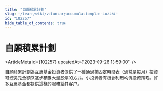 ```yaml
---
title: "自願積累計劃"
slug: "/learn/wiki/voluntaryaccumulationplan-102257"
id: "102257"
hide_table_of_contents: true
---
```



# 自願積累計劃

<ArticleMeta id={102257} updatedAt={'2023-09-26 13:59:00'} />
<div className='border-solid border-b border-t-0 my-4 border-[var(--ifm-color-gray-300)]' />

自願積累計劃為互惠基金投資者提供了一種通過按固定時間表（通常是每月）投資可控美元金額來逐步積累大量股票的方式。小投資者有機會利用均價投資策略。許多互惠基金都提供這樣的服務給其客户。
